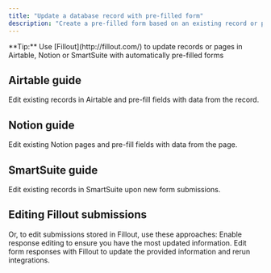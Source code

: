 ```yaml
---
title: "Update a database record with pre-filled form"
description: "Create a pre-filled form based on an existing record or page in Airtable, Notion or SmartSuite, and update it upon submission."
---
```


<Tip>
  **Tip:** Use [Fillout](http://fillout.com/) to update records or pages in Airtable, Notion or SmartSuite with automatically pre-filled forms
</Tip>

## Airtable guide

<CardGroup cols={3}>
  <Card title="Update existing Airtable records" icon="arrow-rotate-right" iconType="regular" color="#FFC738">
Edit existing records in Airtable and pre-fill fields with data from the record.
  </Card>
</CardGroup>

## Notion guide
<CardGroup cols={3}>
  <Card title="Update existing Notion pages" icon="arrow-rotate-right" iconType="regular" color="#FFC738">
Edit existing Notion pages and pre-fill fields with data from the page.
  </Card>
</CardGroup>

## SmartSuite guide
<CardGroup cols={3}>
  <Card title="Update existing SmartSuite records" icon="arrow-rotate-right" iconType="regular" color="#FFC738">
Edit existing records in SmartSuite upon new form submissions.
  </Card>
</CardGroup>

## Editing Fillout submissions

Or, to edit submissions stored in Fillout, use these approaches:
<CardGroup cols={3}>
  <Card title="Let users edit responses" icon="file-pen" iconType="regular" color="#FFC738">
Enable response editing to ensure you have the most updated information.
  </Card>
  <Card title="Edit form submissions" icon="pen-to-square" iconType="regular" color="#FFC738">
Edit form responses with Fillout to update the provided information and rerun integrations.
  </Card>
</CardGroup>